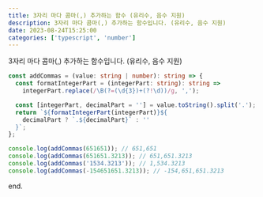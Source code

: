 ```yaml
---
title: 3자리 마다 콤마(,) 추가하는 함수 (유리수, 음수 지원)
description: 3자리 마다 콤마(,) 추가하는 함수입니다. (유리수, 음수 지원)
date: 2023-08-24T15:25:00
categories: ['typescript', 'number']
---
```


3자리 마다 콤마(,) 추가하는 함수입니다. (유리수, 음수 지원)

```ts
const addCommas = (value: string | number): string => {
  const formatIntegerPart = (integerPart: string): string =>
    integerPart.replace(/\B(?=(\d{3})+(?!\d))/g, ',');

  const [integerPart, decimalPart = ''] = value.toString().split('.');
  return `${formatIntegerPart(integerPart)}${
    decimalPart ? `.${decimalPart}` : ''
  }`;
};

console.log(addCommas(651651)); // 651,651
console.log(addCommas(651651.3213)); // 651,651.3213
console.log(addCommas('1534.3213')); // 1,534.3213
console.log(addCommas(-154651651.3213)); // -154,651,651.3213
```

end.
